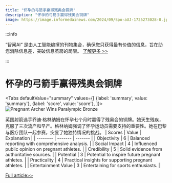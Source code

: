 ```yaml
---
title: "怀孕的弓箭手赢得残奥会铜牌"
description: "怀孕的弓箭手赢得残奥会铜牌"
image: https://image.informedainews.com/2024/09/Spo-aUJ-1725273028-0.jpg
---
```



:::info

“智闻AI“ 是由人工智能编撰的刊物集合，确保您只获得最有价值的信息，旨在助您消除信息差，突破信息茧房的局限。  [了解更多 >>](/)

:::

# 怀孕的弓箭手赢得残奥会铜牌


<Tabs
	defaultValue="summary"
	values={[
	{label: 'summary', value: 'summary'},
	{label: 'score', value: 'score'},
]}>
<TabItem value="summary">
<img
  src="https://image.informedainews.com/2024/09/Spo-aUJ-1725273028-0.jpg"
  alt="Pregnant Archer Wins Paralympic Bronze"
/>



英国射箭选手乔迪·格林纳姆在怀孕七个月时赢得了残奥会的铜牌。她天生残疾，克服了三次流产和早产。格林纳姆强调了怀孕运动员需要支持的重要性。她在巴黎与医疗团队一起参赛，突显了她独特情况的挑战。
</TabItem>
<TabItem value="score">
	| Scores     | Value   | Explanation |
	| -------- | ------- | ------- |
	| Objectivity  | 6    | Balanced reporting with comprehensive analysis.    |
	| Social Impact | 4     | Influenced public opinion on pregnant athletes.    |
	| Credibility    | 5    | Solid evidence from authoritative sources.    |
	| Potential    | 3    | Potential to inspire future pregnant athletes.    |
	| Practicality    | 4    | Practical insights for supporting pregnant athletes.    |
	| Entertainment Value    | 3    | Entertaining for sports enthusiasts.    |
</TabItem>
</Tabs>

[Full article>>](https://www3.nhk.or.jp/nhkworld/en/news/20240902_11/)
